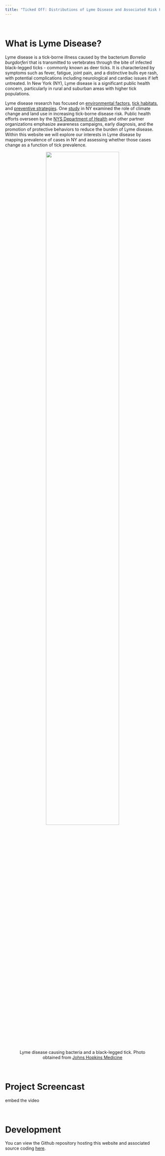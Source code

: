 ```yaml
---
title: "Ticked Off: Distributions of Lyme Disease and Associated Risk Factors in New York State"
---
```

<br>

# What is Lyme Disease? 

Lyme disease is a tick-borne illness caused by the bacterium *Borrelia burgdorferi* that is transmitted to vertebrates through the bite of infected black-legged ticks - commonly known as deer ticks. It is characterized by symptoms such as fever, fatigue, joint pain, and a distinctive bulls eye rash, with potential complications including neurological and cardiac issues if left untreated. In New York (NY), Lyme disease is a significant public health concern, particularly in rural and suburban areas with higher tick populations.

Lyme disease research has focused on [environmental factors](https://pmc.ncbi.nlm.nih.gov/articles/PMC6627148/), [tick habitats](https://pmc.ncbi.nlm.nih.gov/articles/PMC2732460/), and [preventive strategies](https://pmc.ncbi.nlm.nih.gov/articles/PMC3195518/). One [study](https://pmc.ncbi.nlm.nih.gov/articles/PMC6537717/) in NY examined the role of climate change and land use in increasing tick-borne disease risk. Public health efforts overseen by the [NYS Department of Health](https://www.health.ny.gov/diseases/communicable/lyme/) and other partner organizations emphasize awareness campaigns, early diagnosis, and the promotion of protective behaviors to reduce the burden of Lyme disease. Within this website we will explore our interests in Lyme disease by mapping prevalence of cases in NY and assessing whether those cases change as a function of tick prevalence. 

<figure style="text-align: center;">
  <img src="tick_pic.jpeg" style="width:75%">
  <figcaption>Lyme disease causing bacteria and a black-legged tick. Photo obtained from <a href="https://www.hopkinsmedicine.org/news/newsroom/news-releases/2020/12/research-story-tip" target="_blank">Johns Hopkins Medicine</a></figcaption>
</figure>

<br>

# Project Screencast
embed the video

<br>

# Development

You can view the Github repository hosting this website and associated source coding [here](https://github.com/kjf2152cumc/nyslymedisease.github.io). 